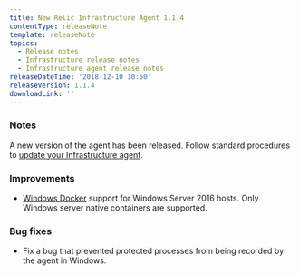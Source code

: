 ```yaml
---
title: New Relic Infrastructure Agent 1.1.4
contentType: releaseNote
template: releaseNote
topics:
  - Release notes
  - Infrastructure release notes
  - Infrastructure agent release notes
releaseDateTime: '2018-12-10 10:50'
releaseVersion: 1.1.4
downloadLink: ''
---
```


### Notes

A new version of the agent has been released. Follow standard procedures to [update your Infrastructure agent](/docs/infrastructure/new-relic-infrastructure/installation/update-infrastructure-agent).

### Improvements

* [Windows Docker](https://docs.newrelic.com/docs/infrastructure/new-relic-infrastructure/data-instrumentation/docker-instrumentation-infrastructure) support for Windows Server 2016 hosts. Only Windows server native containers are supported.

### Bug fixes

* Fix a bug that prevented protected processes from being recorded by the agent in Windows.
